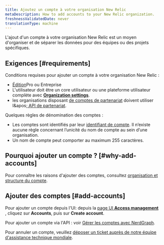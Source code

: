 ```yaml
---
title: Ajoutez un compte à votre organisation New Relic
metaDescription: How to add accounts to your New Relic organization.
freshnessValidatedDate: never
translationType: machine
---
```


L&apos;ajout d&apos;un compte à votre organisation New Relic est un moyen d&apos;organiser et de séparer les données pour des équipes ou des projets spécifiques.

## Exigences [#requirements]

Conditions requises pour ajouter un compte à votre organisation New Relic :

* [Édition](/docs/accounts/accounts-billing/new-relic-one-pricing-billing/new-relic-one-pricing-billing#editions)Pro ou Entreprise
* L&apos;utilisateur doit être un core utilisateur ou une plateforme utilisateur complète avec [<DNT>**Organization settings**</DNT>](/docs/accounts/accounts-billing/new-relic-one-user-management/user-management-concepts/#admin-settings).
* les organisations disposant [de comptes de partenariat](/docs/new-relic-partnerships/partner-integration-guide/partner-account-maintenance/partnership-accounts-users-subscriptions) doivent utiliser l&amp;apos;[ API de partenariat](/docs/new-relic-partnerships/partner-integration-guide/partner-account-maintenance/partner-api).

Quelques règles de dénomination des comptes :

* Les comptes sont identifiés par leur [identifiant de compte](/docs/accounts/accounts-billing/account-structure/account-id). Il n’existe aucune règle concernant l’unicité du nom de compte au sein d’une organisation.
* Un nom de compte peut comporter au maximum 255 caractères.

## Pourquoi ajouter un compte ? [#why-add-accounts]

Pour connaître les raisons d&apos;ajouter des comptes, consultez [organisation et structure du compte](/docs/accounts/accounts-billing/account-structure/new-relic-account-structure).

## Ajouter des comptes [#add-accounts]

Pour ajouter un compte depuis l&apos;UI: depuis la [page UI <DNT>**Access management**</DNT> ](https://one.newrelic.com/admin-portal/organizations/organization-detail), cliquez sur <DNT>**Accounts**</DNT>, puis sur <DNT>**Create account**</DNT>.

Pour ajouter un compte via l&apos;API : voir [Gérer les comptes avec NerdGraph](/docs/apis/nerdgraph/examples/manage-accounts-nerdgraph).

Pour annuler un compte, veuillez [déposer un ticket auprès de notre équipe d&apos;assistance technique mondiale](/docs/new-relic-solutions/solve-common-issues/find-help-use-support-portal/#file-ticket).